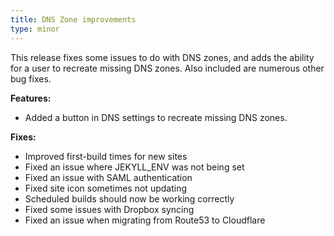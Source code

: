 ```yaml
---
title: DNS Zone improvements
type: minor
---
```


This release fixes some issues to do with DNS zones, and adds the ability for a user to recreate missing DNS zones. Also included are numerous other bug fixes.

**Features:**

* Added a button in DNS settings to recreate missing DNS zones.

**Fixes:**

* Improved first-build times for new sites
* Fixed an issue where JEKYLL\_ENV was not being set
* Fixed an issue with SAML authentication
* Fixed site icon sometimes not updating
* Scheduled builds should now be working correctly
* Fixed some issues with Dropbox syncing
* Fixed an issue when migrating from Route53 to Cloudflare